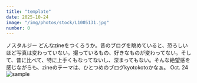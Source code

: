 ```yaml
---
title: "template"
date: 2025-10-24
image: "/img/photos/stock/L1005131.jpg"
number: 0
---
```




<Sheet bkg="#123123" color="#ccc">
  <RunningHead>ノスタルジー</RunningHead>
  <Caption color="#ccc">
    どんなzineをつくろうか。昔のブログを眺めていると、恐ろしいほど写真は変わっていない。撮っているもの、好きなものが変わってない。そして、昔に比べて、特に上手くもなってないし、深まってもない。そんな絶望感を感じながらも、zineのテーマは、ひとつめのブログkyotokotoかなぁ。
  </Caption>
  <Nombre position="bottom-right">Oct. 24</Nombre>
  <Image src="/img/photos/stock/L1005131.jpg" alt="sample" size="full" />
</Sheet>
